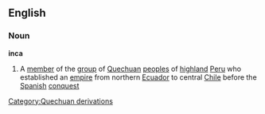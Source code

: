 ==English==
===Noun===
{{wikipedia}}
'''inca'''
#A [[member]] of the [[group]] of [[Quechuan]] [[peoples]] of [[highland]] [[Peru]] who established an [[empire]] from northern [[Ecuador]] to central [[Chile]] before the [[Spanish]] [[conquest]]
[[Category:Quechuan derivations]]